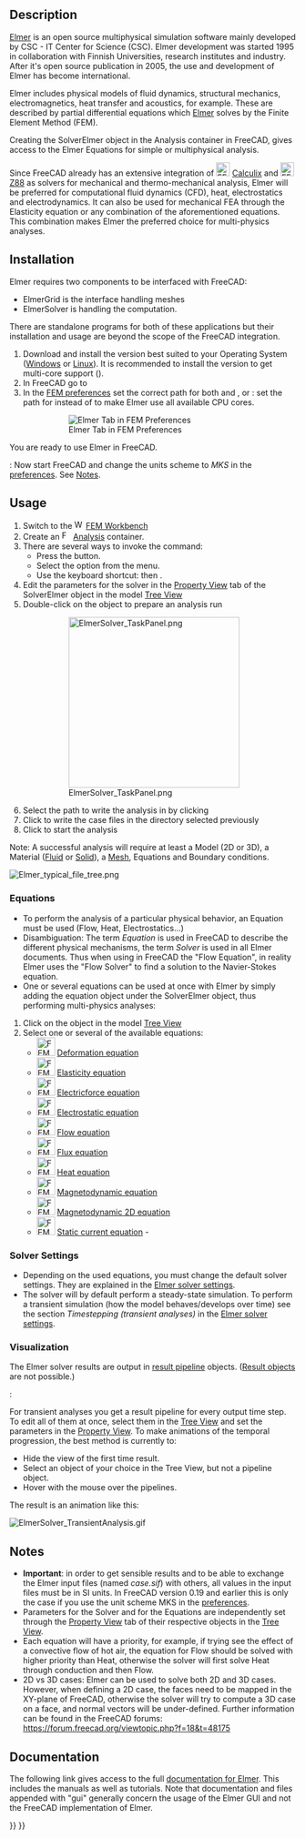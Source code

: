<languages/>
<translate>

<!--T:4-->
{{Docnav
|[[FEM_SolverCalculixCcxtools|Solver CalculiX]]
|[[FEM_SolverMystran|Solver Mystran]]
|[[FEM_Workbench|FEM]]
|IconL=FEM_SolverCalculixCcxtools.svg
|IconR=FEM_SolverMystran.svg
|IconC=Workbench_FEM.svg
}}

<!--T:1-->
{{GuiCommand
|Name=FEM SolverElmer
|MenuLocation=Solver → Solver Elmer
|Workbenches=[[FEM_Workbench|FEM]]
|Shortcut={{KEY|S}} {{KEY|E}}
|SeeAlso=[[FEM_SolverElmer_SolverSettings|FEM SolverElmer SolverSettings]], [[FEM_SolverCalculixCcxtools|FEM Solver CalculixCxxtools]], [[FEM_SolverZ88|FEM Solver Z88]], [[FEM_tutorial|FEM tutorial]]
}}

==Description== <!--T:8-->

<!--T:10-->
[https://www.elmerfem.org Elmer] is an open source multiphysical simulation software mainly developed by CSC - IT Center for Science (CSC). Elmer development was started 1995 in collaboration with Finnish Universities, research institutes and industry. After it's open source publication in 2005, the use and development of Elmer has become international.

<!--T:11-->
Elmer includes physical models of fluid dynamics, structural mechanics, electromagnetics, heat transfer and acoustics, for example. These are described by partial differential equations which [https://www.csc.fi/web/elmer Elmer] solves by the Finite Element Method (FEM).

<!--T:12-->
Creating the SolverElmer object in the Analysis container in FreeCAD, gives access to the Elmer Equations for simple or multiphysical analysis.

<!--T:2-->
Since FreeCAD already has an extensive integration of [[Image:FEM_SolverCalculiX.svg|24px|link=FEM_SolverCalculixCcxtools]] [[FEM_SolverCalculixCcxtools|Calculix]] and [[Image:FEM_SolverZ88.svg|24px|link=FEM_SolverZ88]] [[FEM_SolverZ88|Z88]] as solvers for mechanical and thermo-mechanical analysis, Elmer will be preferred for computational fluid dynamics (CFD), heat, electrostatics and electrodynamics. It can also be used for mechanical FEA through the Elasticity equation or any combination of the aforementioned equations. This combination makes Elmer the preferred choice for multi-physics analyses.

==Installation== <!--T:13-->

<!--T:14-->
Elmer requires two components to be interfaced with FreeCAD:
* ElmerGrid is the interface handling meshes
* ElmerSolver is handling the computation. 
There are standalone programs for both of these applications but their installation and usage are beyond the scope of the FreeCAD integration.

<!--T:15-->
# Download and install the version best suited to your Operating System ([https://www.nic.funet.fi/pub/sci/physics/elmer/bin/windows/ Windows] or [https://www.nic.funet.fi/pub/sci/physics/elmer/bin/linux/Readme1st.txt Linux]). It is recommended to install the {{incode|mpi}} version to get multi-core support ({{Version|0.21}}).
# In FreeCAD go to {{MenuCommand|Edit → Preferences → FEM → Elmer}}
# In the [[FEM_Preferences#Elmer|FEM preferences]] set the correct path for both {{incode|ElmerGrid}} and {{incode|ElmerSolver}}, or {{VersionPlus|0.21}}: set the path for {{incode|ElmerSolver_mpi}} instead of {{incode|ElmerSolver}} to make Elmer use all available CPU cores.
#: [[Image:Preferences-ElmerPath.png|Elmer Tab in FEM Preferences]]
#: {{Caption|Elmer preferences dialog menu showing fields to locate important Elmer binaries on Windows OS}}

<!--T:16-->
You are ready to use Elmer in FreeCAD.

<!--T:23-->
{{VersionMinus|0.19}}: Now start FreeCAD and change the units scheme to ''MKS'' in the [[Preferences_Editor#Units|preferences]]. See [[#Notes|Notes]].

==Usage== <!--T:9-->

<!--T:17-->
# Switch to the [[Image:Workbench_FEM.svg|16px]] [[FEM_Workbench|FEM Workbench]]
# Create an [[Image:FEM_Analysis.svg|16px]] [[FEM_Analysis|Analysis]] container.
# There are several ways to invoke the command:
#* Press the {{Button|[[Image:FEM_SolverElmer.svg|16px]] [[FEM_SolverElmer|Solver Elmer]]}} button.
#* Select the {{MenuCommand|Solve → [[Image:FEM_SolverElmer.svg|16px]] Solver Elmer}} option from the menu.
#* Use the keyboard shortcut: {{KEY|S}} then {{KEY|E}}.
# Edit the parameters for the solver in the [[Property_View|Property View]] {{Button|Data}} tab of the SolverElmer object in the model [[Tree_View|Tree View]]
# Double-click on the {{KEY|[[Image:FEM_SolverElmer.svg|16px]] SolverElmer}} object to prepare an analysis run
#: [[Image:ElmerSolver TaskPanel.png|300px]]
#: {{Caption|Dialog box to run an Elmer analysis}}
# Select the path to write the analysis in by clicking {{Button|…}}
# Click {{Button|Write}} to write the case files in the directory selected previously
# Click {{Button|Run}} to start the analysis

<!--T:35-->
Note: A successful analysis will require at least a Model (2D or 3D), a Material ([[FEM_MaterialFluid|Fluid]] or [[FEM_MaterialSolid|Solid]]), a [[FEM_MeshGmshFromShape|Mesh]], Equations and Boundary conditions.

</translate>
[[Image:Elmer_typical_file_tree.png]]
<translate>
<!--T:36-->
{{Caption|Example of a [[Tree_View|Tree View]] once a Solver for Elmer is activated}}

===Equations=== <!--T:24-->

<!--T:18-->
* To perform the analysis of a particular physical behavior, an Equation must be used (Flow, Heat, Electrostatics…)
* Disambiguation: The term ''Equation'' is used in FreeCAD to describe the different physical mechanisms, the term ''Solver'' is used in all Elmer documents. Thus when using in FreeCAD the "Flow Equation", in reality Elmer uses the "Flow Solver" to find a solution to the Navier-Stokes equation.
* One or several equations can be used at once with Elmer by simply adding the equation object under the SolverElmer object, thus performing multi-physics analyses:

<!--T:19-->
# Click on the {{KEY|[[Image:FEM_SolverElmer.svg|22px]] SolverElmer}} object in the model [[Tree_View|Tree View]]
# Select one or several of the available equations:
#* [[Image:FEM_EquationDeformation.svg|32px]] [[FEM_EquationDeformation|Deformation equation]]
#* [[Image:FEM_EquationElasticity.svg|32px]] [[FEM_EquationElasticity|Elasticity equation]]
#* [[Image:FEM_EquationElectricforce.svg|32px]] [[FEM_EquationElectricforce|Electricforce equation]]
#* [[Image:FEM_EquationElectrostatic.svg|32px]] [[FEM_EquationElectrostatic|Electrostatic equation]]
#* [[Image:FEM_EquationFlow.svg|32px]] [[FEM_EquationFlow|Flow equation]]
#* [[Image:FEM_EquationFlux.svg|32px]] [[FEM_EquationFlux|Flux equation]]
#* [[Image:FEM_EquationHeat.svg|32px]] [[FEM_EquationHeat|Heat equation]]
#* [[Image:FEM_EquationMagnetodynamic.svg|32px]] [[FEM_EquationMagnetodynamic|Magnetodynamic equation]]
#* [[Image:FEM_EquationMagnetodynamic2D.svg|32px]] [[FEM_EquationMagnetodynamic2D|Magnetodynamic 2D equation]]
#* [[Image:FEM_EquationStaticCurrent.svg|32px]] [[FEM_EquationStaticCurrent|Static current equation]] - {{Version|1.1}}

===Solver Settings=== <!--T:26-->

<!--T:27-->
* Depending on the used equations, you must change the default solver settings. They are explained in the [[FEM_SolverElmer_SolverSettings|Elmer solver settings]].
* The solver will by default perform a steady-state simulation. To perform a transient simulation (how the model behaves/develops over time) see the section ''Timestepping (transient analyses)'' in the [[FEM_SolverElmer_SolverSettings#Timestepping_(transient_analyses)|Elmer solver settings]].

===Visualization=== <!--T:29-->

<!--T:30-->
The Elmer solver results are output in [[FEM_PostPipelineFromResult|result pipeline]] objects. ([[FEM_ResultShow|Result objects]] are not possible.)

<!--T:31-->
{{Version|0.21}}:

<!--T:32-->
For transient analyses you get a result pipeline for every output time step. To edit all of them at once, select them in the [[Tree_View|Tree View]] and set the parameters in the [[Property View]].
To make animations of the temporal progression, the best method is currently to:
* Hide the view of the first time result.
* Select an object of your choice in the Tree View, but not a pipeline object.
* Hover with the mouse over the pipelines.

<!--T:33-->
The result is an animation like this:

</translate>
[[Image:ElmerSolver_TransientAnalysis.gif]]
<translate>

==Notes== <!--T:25-->

<!--T:20-->
* '''Important''': in order to get sensible results and to be able to exchange the Elmer input files (named ''case.sif'') with others, all values in the input files must be in SI units. In FreeCAD version 0.19 and earlier this is only the case if you use the unit scheme MKS in the [[Preferences_Editor#Units|preferences]].
* Parameters for the Solver and for the Equations are independently set through the [[Property_View|Property View]] {{KEY|Data}} tab of their respective objects in the [[Tree_View|Tree View]].
* Each equation will have a priority, for example, if trying see the effect of a convective flow of hot air, the equation for Flow should be solved with higher priority than Heat, otherwise the solver will first solve Heat through conduction and then Flow.
* 2D vs 3D cases: Elmer can be used to solve both 2D and 3D cases. However, when defining a 2D case, the faces need to be mapped in the XY-plane of FreeCAD, otherwise the solver will try to compute a 3D case on a face, and normal vectors will be under-defined. Further information can be found in the FreeCAD forums: https://forum.freecad.org/viewtopic.php?f=18&t=48175

==Documentation== <!--T:21-->

<!--T:22-->
The following link gives access to the full [https://www.nic.funet.fi/pub/sci/physics/elmer/doc/ documentation for Elmer]. This includes the manuals as well as tutorials. Note that documentation and files appended with "gui" generally concern the usage of the Elmer GUI and not the FreeCAD implementation of Elmer.


<!--T:5-->
{{Docnav
|[[FEM_SolverCalculixCcxtools|Solver CalculiX]]
|[[FEM_SolverMystran|Solver Mystran]]
|[[FEM_Workbench|FEM]]
|IconL=FEM_SolverCalculixCcxtools.svg
|IconR=FEM_SolverMystran.svg
|IconC=Workbench_FEM.svg
}}

</translate>
{{FEM Tools navi{{#translation:}}}}
{{Userdocnavi{{#translation:}}}}